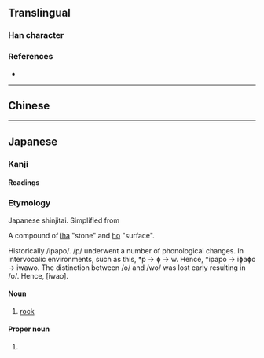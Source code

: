 {{also|巖}}
{{character info/new}}
==Translingual==

===Han character===
{{Han char|rn=46|rad=山|as=17|sn=20|four=|canj=UFMK|ids=⿱山厳}}

===References===
* {{Han ref|kx=0322.291|dkj=08624|dj=0622.420|hdz=10806.161|uh=5DCC|ud=24012}}

----

==Chinese==
{{zh-see|巖|v}}

----

==Japanese==

===Kanji===
{{ja-kanji|grade=|rs=山17}}

====Readings====
{{ja-readings
|on=がん
|kun=けわ-し.い, いわお-, いわ-
}}

===Etymology===
Japanese shinjitai. Simplified from {{ja-l|巖}}

A compound of [[岩|iha]] "stone" and [[秀|ho]] "surface".

Historically /ipapo/. /p/ underwent a number of phonological changes. In intervocalic environments, such as this, *p → ɸ → w. Hence, *ipapo → iɸaɸo → iwawo. The distinction between /o/ and /wo/ was lost early resulting in /o/. Hence, [iwao].

====Noun====
{{ja-noun|いわ|hhira=いは}}

# [[rock]]

====Proper noun====
{{ja-pos|いわお|proper|hhira=いはほ}}

# {{given name|male|lang=ja|sort=いわお}}
